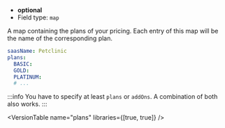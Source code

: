 
- **optional**
- Field type: `map`

A map containing the plans of your pricing. Each entry of this map
will be the name of the corresponding plan.

```yaml
saasName: Petclinic
plans:
  BASIC:
  GOLD:
  PLATINUM:
  # ...
```

:::info
You have to specify at least `plans` or `addOns`. A combination
of both also works.
:::

<VersionTable name="plans" libraries={[true, true]} />
